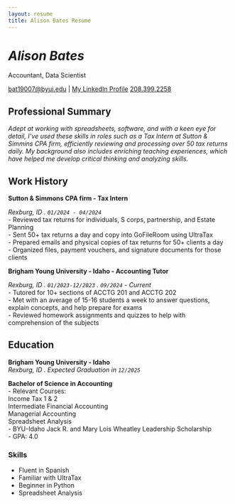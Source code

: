 ```yaml
---
layout: resume
title: Alison Bates Resume
---
```

# *Alison Bates*
Accountant, Data Scientist

<div id="webaddress">
<a href="bat19007@byui.edu">bat19007@byui.edu</a>
| <a href="www.linkedin.com/in/alison-r-ririe">My LinkedIn Profile</a>
    <a href="208.399.2258">208.399.2258</a>
</div>


## Professional Summary

*Adept at working with spreadsheets, software, and with a keen eye for detail, I've used these skills in roles such as a Tax Intern at Sutton & Simmins CPA firm, efficiently reviewing and processing over 50 tax returns daily. My background also includes enriching teaching experiences, which have helped me develop critical thinking and analyzing skills.*

## Work History

**Sutton & Simmons CPA firm - Tax Intern**  

*Rexburg, ID . `01/2024 - 04/2024`*  
- Reviewed tax returns for individuals, S corps, partnership, and Estate Planning  
- Sent 50+ tax returns a day and copy into GoFileRoom using UltraTax  
- Prepared emails and physical copies of tax returns for 50+ clients a day  
- Organized files, payment vouchers, and signature documents for those clients  


**Brigham Young University - Idaho - Accounting Tutor**  

*Rexburg, ID . `01/2023-12/2023` . `09/2024` - Current*  
- Tutored for 10+ sections of ACCTG 201 and ACCTG 202  
- Met with an average of 15-16 students a week to answer questions, explain concepts, and help prepare for exams  
- Reviewed homework assignments and quizzes to help with comprehension of the subjects

## Education

**Brigham Young University - Idaho**  
*Rexburg, ID . Expected Graduation in `12/2025`*  

**Bachelor of Science in Accounting**  
- Relevant Courses:  
   Income Tax 1 & 2  
   Intermediate Financial Accounting  
   Managerial Accounting  
   Spreadsheet Analysis  
- BYU-Idaho Jack R. and Mary Lois Wheatley Leadership Scholarship  
- GPA: 4.0  

### Skills

- Fluent in Spanish
- Familiar with UltraTax
- Beginner in Python
- Spreadsheet Analysis